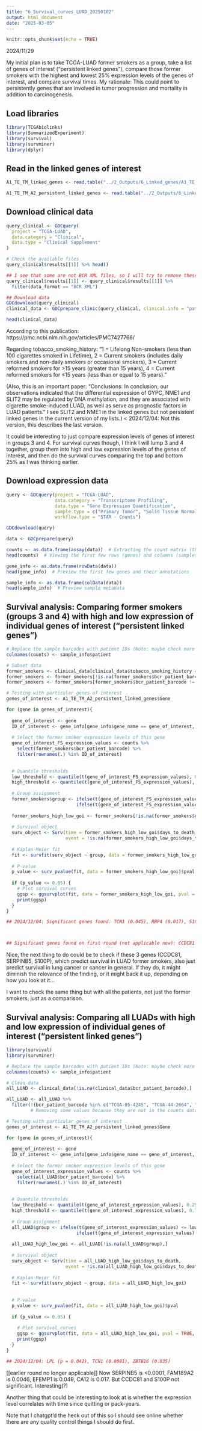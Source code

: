 ```yaml
---
title: "6_Survival_curves_LUAD_20250102"
output: html_document
date: "2025-03-05"
---
```


```r
knitr::opts_chunk$set(echo = TRUE)
```


2024/11/29

My initial plan is to take TCGA-LUAD former smokers as a group, take a list of genes of interest ("persistent linked genes"), compare those former smokers with the highest and lowest 25% expression levels of the genes of interest, and compare survival times. My rationale: This could point to persistently genes that are involved in tumor progression and mortality in addition to carcinogenesis.

## Load libraries
```r
library(TCGAbiolinks)
library(SummarizedExperiment)
library(survival)
library(survminer)
library(dplyr)
```

## Read in the linked genes of interest
```r
A1_TE_TM_linked_genes <- read.table("../2_Outputs/6_Linked_genes/A1_TE_TM_linked_genes_0.01_0.25_0.001_0.75_0.01_0.25_20250101.txt", sep = ' ')

A1_TE_TM_A2_persistent_linked_genes <- read.table("../2_Outputs/6_Linked_genes/A1_TE_TM_A2_persistent_linked_genes_0.01_0.25_0.001_0.75_0.01_0.25_20250101.txt", sep = ' ')
```


## Download clinical data
```r

query_clinical <- GDCquery(
  project = "TCGA-LUAD",
  data.category = "Clinical",
  data.type = "Clinical Supplement"
)

# Check the available files
query_clinical$results[[1]] %>% head()

## I see that some are not BCR XML files, so I will try to remove these
query_clinical$results[[1]] <- query_clinical$results[[1]] %>%
  filter(data_format == "BCR XML")

## Download data
GDCdownload(query_clinical)
clinical_data <- GDCprepare_clinic(query_clinical, clinical.info = "patient")

head(clinical_data)

```

According to this publication:
https://pmc.ncbi.nlm.nih.gov/articles/PMC7427766/

Regarding tobacco_smoking_history:
"1 = Lifelong Non-smokers (less than 100 cigarettes smoked in Lifetime), 2 = Current smokers (includes daily smokers and non-daily smokers or occasional smokers), 3 = Current reformed smokers for >15 years (greater than 15 years), 4 = Current reformed smokers for ≤15 years (less than or equal to 15 years). "

(Also, this is an important paper: "Conclusions: In conclusion, our observations indicated that the differential expression of GYPC, NME1 and SLIT2 may be regulated by DNA methylation, and they are associated with cigarette smoke-induced LUAD, as well as serve as prognostic factors in LUAD patients." I see SLIT2 and NME1 in the linked genes but not persistent linked genes in the current version of my lists.) < 2024/12/04: Not this version, this describes the last version.

It could be interesting to just compare expression levels of genes of interest in groups 3 and 4.
For survival curves though, I think I will lump 3 and 4 together, group them into high and low expression levels of the genes of interest, and then do the survival curves comparing the top and bottom 25% as I was thinking earlier.

## Download expression data
```r
query <- GDCquery(project = "TCGA-LUAD",
                  data.category = "Transcriptome Profiling",
                  data.type = "Gene Expression Quantification",
                  sample.type = c("Primary Tumor", "Solid Tissue Normal"),
                  workflow.type = "STAR - Counts")

GDCdownload(query)

data <- GDCprepare(query)

counts <- as.data.frame(assay(data))  # Extracting the count matrix (these are supposedly raw counts)
head(counts)  # Viewing the first few rows (genes) and columns (samples)

gene_info <- as.data.frame(rowData(data))
head(gene_info)  # Preview the first few genes and their annotations

sample_info <- as.data.frame(colData(data))
head(sample_info)  # Preview sample metadata

```

## Survival analysis: Comparing former smokers (groups 3 and 4) with high and low expression of individual genes of interest ("persistent linked genes")
```r

# Replace the sample barcodes with patient IDs (Note: maybe check more carefully that this worked properly later)
colnames(counts) <- sample_info$patient

# Subset data
former_smokers <- clinical_data[clinical_data$tobacco_smoking_history == c(3,4), ]
former_smokers <- former_smokers[!is.na(former_smokers$bcr_patient_barcode),] # Remove NA values
former_smokers <- former_smokers[former_smokers$bcr_patient_barcode != c("TCGA-05-4245", "TCGA-67-3776", "TCGA-MP-A4T2"),] # Removing some values because they are not in the counts data

# Testing with particular genes of interest
genes_of_interest <- A1_TE_TM_A2_persistent_linked_genes$Gene

for (gene in genes_of_interest){
  
  gene_of_interest <- gene
  ID_of_interest <- gene_info[gene_info$gene_name == gene_of_interest,]$gene_id
  
  # Select the former smoker expression levels of this gene
  gene_of_interest_FS_expression_values <- counts %>%
    select(former_smokers$bcr_patient_barcode) %>%
    filter(rownames(.) %in% ID_of_interest)
    
  
  # Quantile thresholds
  low_threshold <- quantile(t(gene_of_interest_FS_expression_values), 0.25)
  high_threshold <- quantile(t(gene_of_interest_FS_expression_values), 0.75)
  
  # Group assignment
  former_smokers$group <- ifelse(t(gene_of_interest_FS_expression_values) <= low_threshold, "Low_25%",
                          ifelse(t(gene_of_interest_FS_expression_values) >= high_threshold, "High_25%", NA))
  
  former_smokers_high_low_goi <- former_smokers[!is.na(former_smokers$group),]
  
  # Survival object
  surv_object <- Surv(time = former_smokers_high_low_goi$days_to_death, 
                      event = !is.na(former_smokers_high_low_goi$days_to_death))
  
  # Kaplan-Meier fit
  fit <- survfit(surv_object ~ group, data = former_smokers_high_low_goi)
  
  # P-value
  p_value <- surv_pvalue(fit, data = former_smokers_high_low_goi)$pval
  
  if (p_value <= 0.05) {
    # Plot survival curves
    ggsp <- ggsurvplot(fit, data = former_smokers_high_low_goi, pval = TRUE, title = paste0("Former smokers ", gene_of_interest))
    print(ggsp)
  }
}

## 2024/12/04: Significant genes found: TCN1 (0.045), RBP4 (0.017), S100P (0.048), GALNT6 (0.048). Of these, S100P is also "persistent linked".



## Significant genes found on first round (not applicable now): CCDC81 (0.037), SERPINB5 (0.033), S100P (0.048)

```

Nice, the next thing to do could be to check if these 3 genes (CCDC81, SERPINB5, S100P), which predict survival in LUAD former smokers, also just predict survival in lung cancer or cancer in general. If they do, it might diminish the relevance of the finding, or it might back it up, depending on how you look at it...

I want to check the same thing but with all the patients, not just the former smokers, just as a comparison.


## Survival analysis: Comparing all LUADs with high and low expression of individual genes of interest ("persistent linked genes")
```r
library(survival)
library(survminer)

# Replace the sample barcodes with patient IDs (Note: maybe check more carefully that this worked properly later)
colnames(counts) <- sample_info$patient

# Clean data
all_LUAD <- clinical_data[!is.na(clinical_data$bcr_patient_barcode),]

all_LUAD <- all_LUAD %>%
  filter(!(bcr_patient_barcode %in% c("TCGA-05-4245", "TCGA-44-2664", "TCGA-67-3776", "TCGA-MP-A4T2", "TCGA-44-A47F"))) 
         # Removing some values because they are not in the counts data

# Testing with particular genes of interest
genes_of_interest <- A1_TE_TM_A2_persistent_linked_genes$Gene

for (gene in genes_of_interest){
  
  gene_of_interest <- gene
  ID_of_interest <- gene_info[gene_info$gene_name == gene_of_interest,]$gene_id
  
  # Select the former smoker expression levels of this gene
  gene_of_interest_expression_values <- counts %>%
    select(all_LUAD$bcr_patient_barcode) %>%
    filter(rownames(.) %in% ID_of_interest)
    
  
  # Quantile thresholds
  low_threshold <- quantile(t(gene_of_interest_expression_values), 0.25)
  high_threshold <- quantile(t(gene_of_interest_expression_values), 0.75)
  
  # Group assignment
  all_LUAD$group <- ifelse(t(gene_of_interest_expression_values) <= low_threshold, "Low_25%",
                          ifelse(t(gene_of_interest_expression_values) >= high_threshold, "High_25%", NA))
  
  all_LUAD_high_low_goi <- all_LUAD[!is.na(all_LUAD$group),]
  
  # Survival object
  surv_object <- Surv(time = all_LUAD_high_low_goi$days_to_death, 
                      event = !is.na(all_LUAD_high_low_goi$days_to_death))
  
  # Kaplan-Meier fit
  fit <- survfit(surv_object ~ group, data = all_LUAD_high_low_goi)
  
   
  # P-value
  p_value <- surv_pvalue(fit, data = all_LUAD_high_low_goi)$pval
  
  if (p_value <= 0.05) {
  
    # Plot survival curves
    ggsp <- ggsurvplot(fit, data = all_LUAD_high_low_goi, pval = TRUE, title = paste0("all LUAD ", gene_of_interest))
    print(ggsp)
  }
}

## 2024/12/04: LPL (p = 0.042), TCN1 (0.0081), ZBTB16 (0.035)

```

[[earlier round no longer applicable]] Now SERPINB5 is <0.0001, FAM189A2 is 0.0046, EFEMP1 is 0.049, CA12 is 0.017. But CCDC81 and S100P not significant. Interesting(?)

Another thing that could be interesting to look at is whether the expression level correlates with time since quitting or pack-years.

Note that I chatgpt'd the heck out of this so I should see online whether there are any quality control things I should do first.

